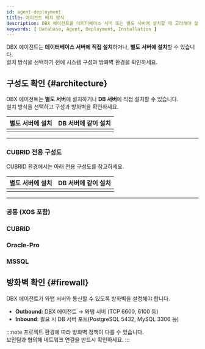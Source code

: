```yaml
---
id: agent-deployment
title: 에이전트 배치 방식
description: DBX 에이전트를 데이터베이스 서버 또는 별도 서버에 설치할 때 고려해야 할 구성 및 네트워크 조건을 설명합니다.
keywords: [ Database, Agent, Deployment, Installation ]
---
```


DBX 에이전트는 **데이터베이스 서버에 직접 설치**하거나, **별도 서버에 설치**할 수 있습니다.  
설치 방식을 선택하기 전에 시스템 구성과 방화벽 환경을 확인하세요.

## 구성도 확인 {#architecture}

DBX 에이전트는 **별도 서버**에 설치하거나 **DB 서버**에 직접 설치할 수 있습니다.  
설치 방식을 선택하고 구성과 방화벽을 확인하세요.

<div class='db-agent'>

| 별도 서버에 설치 | DB 서버에 같이 설치 |
| :--: | :--: |
| <ImgLang img='dbx-install-agent-on-agent-server.png' desc='별도 서버 배치 구성도' /> | <ImgLang img='dbx-install-agent-on-db-server.png' desc='DB 서버 배치 구성도' /> |

</div>

---

### CUBRID 전용 구성도

CUBRID 환경에서는 아래 전용 구성도를 참고하세요.

<div class='db-agent'>

| 별도 서버에 설치 | DB 서버에 같이 설치 |
| :--: | :--: |
| <ImgLang img='dbx-install-agent-on-agent-server-cubrid.png' desc='CUBRID 별도 서버 배치 구성도' /> | <ImgLang img='dbx-install-agent-on-db-server-cubrid.png' desc='CUBRID DB 서버 배치 구성도' /> |

</div>

---

### 공통 (XOS 포함)
<ImgLang img='agent-xos-architecture.png' desc='에이전트 구성도' />

### CUBRID
<ImgLang img='dbx-install-agent-on-agent-server-cubrid.png' desc='에이전트 구성도 (CUBRID)' />

### Oracle-Pro
<ImgLang img='dbx-install-agent-on-db-server-dma.png' desc='에이전트 구성도 (Oracle-Pro)' />

### MSSQL
<ImgLang img='agent-architecture.png' desc='에이전트 구성도 (MSSQL)' />

## 방화벽 확인 {#firewall}

DBX 에이전트가 와탭 서버와 통신할 수 있도록 방화벽을 설정해야 합니다.

- **Outbound**: DBX 에이전트 → 와탭 서버 (TCP 6600, 6100 등)  
- **Inbound**: 필요 시 DB 서버 포트(PostgreSQL 5432, MySQL 3306 등)  

:::note
프로젝트 환경에 따라 방화벽 정책이 다를 수 있습니다.  
보안팀과 협의해 네트워크 연결을 반드시 확인하세요.
:::
